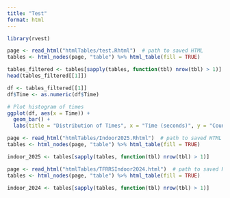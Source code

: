 ```yaml
---
title: "Test"
format: html
---
```


```r
library(rvest)

page <- read_html("htmlTables/test.Rhtml")  # path to saved HTML
tables <- html_nodes(page, "table") %>% html_table(fill = TRUE)

tables_filtered <- tables[sapply(tables, function(tbl) nrow(tbl) > 1)]
head(tables_filtered[[1]])
```
```r
df <- tables_filtered[[1]]
df$Time <- as.numeric(df$Time)

# Plot histogram of times
ggplot(df, aes(x = Time)) +
  geom_bar() +  
  labs(title = "Distribution of Times", x = "Time (seconds)", y = "Count")
```

```r
page <- read_html("htmlTables/Indoor2025.Rhtml")  # path to saved HTML
tables <- html_nodes(page, "table") %>% html_table(fill = TRUE)

indoor_2025 <- tables[sapply(tables, function(tbl) nrow(tbl) > 1)]

page <- read_html("htmlTables/TFRRSIndoor2024.html")  # path to saved HTML
tables <- html_nodes(page, "table") %>% html_table(fill = TRUE)

indoor_2024 <- tables[sapply(tables, function(tbl) nrow(tbl) > 1)]
```

